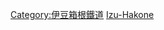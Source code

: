 {{Routemap|inline=<includeonly>yes</includeonly>|collapse=yes|title=駿豆線|title-bg=#3333ff|title-color=white|map=
\eABZq+l\BHFq!~HUBa\STRq~~ ~~←[[東海旅客鐵道|JR東海]]：[[御殿場線]]→
exABZg+l\exKBHFeq!~HUBe~~ ~~''（舊）三島''~~（現時[[下土狩站|下土狩]]）
\xKRZ\STRq\BHFq!~HUBa~~ ~~←JR東海：[[東海道新幹線]]→
\xKRZ\ABZq+l\BHFq!~HUB~~ ~~←JR東海：[[東海道本線]]→
\exSTR\ABZg+l\KBHFeq!~HUBe~~0.0~~IS01 '''[[三島站|三島]]'''
exSTRl\eABZg+r
uexKBHFa!~HUBaq\BHF!~HUBeq~~1.3~~IS02 '''[[三島廣小路站|三島廣小路]]'''
uexABZq+l\uexABZgr!~uexSTRq\emKRZ\uexSTR+r~~ ~~←{{link-ja|軌道線 (伊豆箱根鐵道)|伊豆箱根鉄道軌道線|軌道線}}
uexKDSTe\uexSTRl\eABZg+r\uexSTR~~ ~~''軌道線車庫''
\\BHF!~HUBaq\uexKBHFe!~HUBeq~~2.0~~IS03 '''[[三島田町站|三島田町]]'''
\\eABZg+l\exKDSTeq~~ ~~''軌道線車庫''~~-1959
\BHF~~2.9~~IS04 '''[[三島二日町站|三島二日町]]'''
KDSTaq\ABZg+r~~ ~~{{link-ja|伊豆箱根鐵道大場工場|伊豆箱根鉄道大場工場|大場工場}}
\BHF~~5.5~~IS05 '''[[大場站 (日本)|大場]]'''
\BHF~~7.0~~IS06 '''[[伊豆仁田站|伊豆仁田]]'''
\BHF~~8.5~~IS07 '''[[原木站|原木]]'''
\BHF~~9.8~~IS08 '''[[韮山站|韮山]]'''
\BHF~~11.4~~IS09 '''[[伊豆長岡站|伊豆長岡]]'''
\BHF~~14.2~~IS10 '''[[田京站|田京]]'''
\BHF~~16.6~~IS11 '''[[大仁站|大仁]]'''
\BHF~~18.6~~IS12 '''[[牧之鄉站|牧之鄉]]'''
\KBHFe~~19.8~~IS13 '''[[修善寺站|修善寺]]'''
|bottom={{navbar|駿豆線RDT}}
}}<noinclude>{{rdt intro|[[駿豆線|伊豆箱根鐵道駿豆線]]}}

[[Category:伊豆箱根鐵道]]
[[Category:日本鐵路RDT|Izu-Hakone]]
[[Category:駿豆線| ]]

</noinclude>